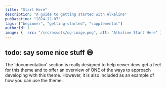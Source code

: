 ```yaml
---
title: "Start Here"
description: "A guide to getting started with Alkaline"
pubDatetime: "2024-12-07"
tags: ["beginner", "getting-started", "supplemental"]
authorId: 1
image: {  src: "/src/assets/og-image.png", alt: "Alkaline Start Here" }
---
```


## todo: say some nice stuff 😄

The 'documentation' section is really designed to help newer devs get a feel for this theme and to offer an overview of ONE of the ways to approach developing with this theme. However, it is also included as an example of how you can use the theme.

